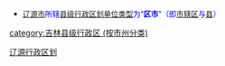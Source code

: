 {{Catnav|頁面分類|...|中国各省行政区划|吉林行政区划|吉林市州|吉林地级市|辽源|辽源行政区划}}
{{Catnav|頁面分類|...|中国各省行政区划|吉林行政区划|吉林县级行政区|吉林县级行政区 (按市州分类)}}
{{catmore|辽源市|吉林省辽源市}}

* <font size="2" color="#0000FF">[[辽源市|辽源市]]所辖[[县级行政区|县级行政区划单位类型]]为“'''区市'''”（即[[市辖区|市辖区]]与[[县|县]]）</font>
[[Category:辽源行政区划|]]
[[category:吉林县级行政区_(按市州分类)|category:吉林县级行政区 (按市州分类)]]